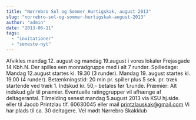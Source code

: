 ```yaml
---
title: "Nørrebro Sol og Sommer Hurtigskak, august 2013"
slug: "norrebro-sol-og-sommer-hurtigskak-august-2013"
author: "admin"
date: "2013-06-11"
tags: 
  - "invitationer"
  - "seneste-nyt"
---
```


Afvikles mandag 12. august og mandag 19.august i vores lokaler Frejasgade 14 Kbh.N. Der spilles een monradgruppe med i alt 7 runder. Spilledage: Mandag 12.august startes kl. 19.30 (3 runder). Mandag 19. august startes kl. 19.00 (4 runder). Betænkningstid: 20 min pr. spiller plus 5 sek. pr. træk startende ved træk 1. Indskud kr. 50,- betales før 1.runde. Præmier: Alt indskud går til præmier. Eventuelle ratinggrupper vil afhænge af deltagerantal. Tilmelding senest mandag 5.august 2013 via KSU hj.side. eller til Jacob Printzlau tlf. 60630045 eller mail printzlauskak@gmail.com Vi har plads til ca. 30 deltagere. Vel mødt Nørrebro Skakklub
